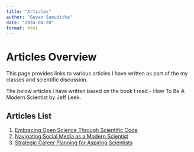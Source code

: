 ```yaml
---
title: "Articles"
author: "Gayan Samuditha"
date: "2024-04-28"
format: html
---
```


# Articles Overview

This page provides links to various articles I have written as part of the my classes and scientific discussion. 

The below articles I have written based on the book I read - How To Be A Modern Scientist by Jeff Leek. 

## Articles List

1. [Embracing Open Science Through Scientific Code](Scientific_Code_Blog.qmd)
2. [Navigating Social Media as a Modern Scientist](navigating_social_media.qmd)
3. [Strategic Career Planning for Aspiring Scientists](career_planning.qmd)

